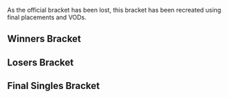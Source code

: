{{DISPLAYTITLE:Tipped Off 6: Singles Bracket}}{{SetGame|melee}}
{{Tabs static
|name1=Overview |link1=Tipped Off/6
|name2=Singles Bracket |link2=Tipped Off/6/Singles Bracket
|name3=Doubles Bracket |link3=Tipped Off/6/Doubles Bracket
|This=2
}}

As the official bracket has been lost, this bracket has been recreated using final placements and VODs.

==Winners Bracket==
{{32DEWBracketA
|tourneylink=Tipped Off/6
|tourneyname=Tipped Off 6
|r1m1p1= |r1m1p1flag= |r1m1p1score= |r1m1win=
|r1m1p2= |r1m1p2flag= |r1m1p2score=
|r1m2p1= |r1m2p1flag= |r1m2p1score= |r1m2win=
|r1m2p2= |r1m2p2flag= |r1m2p2score=
|r1m3p1= |r1m3p1flag= |r1m3p1score= |r1m3win=
|r1m3p2= |r1m3p2flag= |r1m3p2score=
|r1m4p1= |r1m4p1flag= |r1m4p1score= |r1m4win=
|r1m4p2= |r1m4p2flag= |r1m4p2score=
|r1m5p1= |r1m5p1flag= |r1m5p1score= |r1m5win=
|r1m5p2= |r1m5p2flag= |r1m5p2score=
|r1m6p1= |r1m6p1flag= |r1m6p1score= |r1m6win=
|r1m6p2= |r1m6p2flag= |r1m6p2score=
|r1m7p1= |r1m7p1flag= |r1m7p1score= |r1m7win=
|r1m7p2= |r1m7p2flag= |r1m7p2score=
|r1m8p1=Dr. Peepee |r1m8p1flag=us |r1m8p1score=2 |r1m8win=1
|r1m8p2=Cyrain |r1m8p2flag=us |r1m8p2score=1
|r1m8p1char1=falco |r1m8p2char1=fox |r1m8p1stock1=2 |r1m8p2stock1=0 |r1m8win1=1 |r1m8stage1=Yoshi's Story
|r1m8p1char2=falco |r1m8p2char2=fox |r1m8p1stock2=0 |r1m8p2stock2=1 |r1m8win2=2 |r1m8stage2=Dream Land
|r1m8p1char3=falco |r1m8p2char3=fox |r1m8p1stock3=3 |r1m8p2stock3=0 |r1m8win3=1 |r1m8stage3=Pokémon Stadium
|r1m8date=
|r1m8details={{BracketMatchDetails|reddit=|comment=|vod=https://youtu.be/CGyjCCuT2Xg}}

|r1m9p1= |r1m9p1flag= |r1m9p1score= |r1m9win=
|r1m9p2= |r1m9p2flag= |r1m9p2score=
|r1m10p1= |r1m10p1flag= |r1m10p1score= |r1m10win=
|r1m10p2= |r1m10p2flag= |r1m10p2score=
|r1m11p1= |r1m11p1flag= |r1m11p1score= |r1m11win=
|r1m11p2= |r1m11p2flag= |r1m11p2score=
|r1m12p1= |r1m12p1flag= |r1m12p1score= |r1m12win=
|r1m12p2= |r1m12p2flag= |r1m12p2score=
|r1m13p1= |r1m13p1flag= |r1m13p1score= |r1m13win=
|r1m13p2= |r1m13p2flag= |r1m13p2score=
|r1m14p1= |r1m14p1flag= |r1m14p1score= |r1m14win=
|r1m14p2= |r1m14p2flag= |r1m14p2score=
|r1m15p1= |r1m15p1flag= |r1m15p1score= |r1m15win=
|r1m15p2= |r1m15p2flag= |r1m15p2score=
|r1m16p1= |r1m16p1flag= |r1m16p1score= |r1m16win=
|r1m16p2= |r1m16p2flag= |r1m16p2score=

|r2m1p1= |r2m1p1flag= |r2m1p1score= |r2m1win=
|r2m1p2= |r2m1p2flag= |r2m1p2score=
|r2m2p1= |r2m2p1flag= |r2m2p1score= |r2m2win=
|r2m2p2= |r2m2p2flag= |r2m2p2score=
|r2m3p1= |r2m3p1flag= |r2m3p1score= |r2m3win=
|r2m3p2= |r2m3p2flag= |r2m3p2score=
|r2m4p1= |r2m4p1flag= |r2m4p1score= |r2m4win=2
|r2m4p2=Dr. Peepee |r2m4p2flag=us |r2m4p2score=
|r2m5p1= |r2m5p1flag= |r2m5p1score= |r2m5win=
|r2m5p2= |r2m5p2flag= |r2m5p2score=
|r2m6p1= |r2m6p1flag= |r2m6p1score= |r2m6win=
|r2m6p2= |r2m6p2flag= |r2m6p2score=
|r2m7p1= |r2m7p1flag= |r2m7p1score= |r2m7win=
|r2m7p2= |r2m7p2flag= |r2m7p2score=

|r2m8p1=Druggedfox |r2m8p1flag=us |r2m8p1score=1 |r2m8win=2
|r2m8p2=Rayku |r2m8p2flag=us |r2m8p2score=2
|r2m8p1char1=fox |r2m8p2char1=sheik |r2m8p1stock1=0 |r2m8p2stock1=1 |r2m8win1=2 |r2m8stage1=Yoshi's Story
|r2m8p1char2=fox |r2m8p2char2=sheik |r2m8p1stock2=1 |r2m8p2stock2=0 |r2m8win2=1 |r2m8stage2=Yoshi's Story
|r2m8p1char3=falco |r2m8p2char3=sheik |r2m8p1stock3=0 |r2m8p2stock3=1 |r2m8win3=2 |r2m8stage3=Battlefield
|r2m8date=
|r2m8details={{BracketMatchDetails|reddit=|comment=|vod=https://youtu.be/_lx3eQqUPXM}}

|r3m1p1= |r3m1p1flag= |r3m1p1score= |r3m1win=
|r3m1p2= |r3m1p2flag= |r3m1p2score=
|r3m2p1= |r3m2p1flag= |r3m2p1score= |r3m2win=2
|r3m2p2=Dr. Peepee |r3m2p2flag=us |r3m2p2score=
|r3m3p1= |r3m3p1flag= |r3m3p1score= |r3m3win=
|r3m3p2= |r3m3p2flag= |r3m3p2score=

|r3m4p1=Wobbles |r3m4p1flag=us |r3m4p1score=1 |r3m4win=2
|r3m4p2=Rayku |r3m4p2flag=us |r3m4p2score=2
|r3m4p1char1=ic |r3m4p2char1=sheik |r3m4p1stock1= |r3m4p2stock1= |r3m4win1=2 |r3m4stage1=Unknown
|r3m4p1char2=ic |r3m4p2char2=sheik |r3m4p1stock2=1 |r3m4p2stock2=0 |r3m4win2=1 |r3m4stage2=Battlefield
|r3m4p1char3=ic |r3m4p2char3=sheik |r3m4p1stock3=0 |r3m4p2stock3=1 |r3m4win3=2 |r3m4stage3=Brinstar
|r3m4date=
|r3m4details={{BracketMatchDetails|reddit=|comment=|vod=https://youtu.be/pradpfz6Hro}}

|r4m1p1=Hungrybox |r4m1p1flag=us |r4m1p1score=3 |r4m1win=1
|r4m1p2=Dr. Peepee |r4m1p2flag=us |r4m1p2score=2
|r4m1p1char1=luigi |r4m1p2char1=mario |r4m1p1stock1=0 |r4m1p2stock1=3 |r4m1win1=2 |r4m1stage1=Princess Peach's Castle
|r4m1p1char2=jigglypuff |r4m1p2char2=falco |r4m1p1stock2=0 |r4m1p2stock2=1 |r4m1win2=2 |r4m1stage2=Battlefield
|r4m1p1char3=jigglypuff |r4m1p2char3=falco |r4m1p1stock3=1 |r4m1p2stock3=0 |r4m1win3=1 |r4m1stage3=Dream Land
|r4m1p1char4=jigglypuff |r4m1p2char4=falco |r4m1p1stock4=2 |r4m1p2stock4=0 |r4m1win4=1 |r4m1stage4=Pokémon Stadium
|r4m1p1char5=jigglypuff |r4m1p2char5=falco |r4m1p1stock5=2 |r4m1p2stock5=0 |r4m1win5=1 |r4m1stage5=Pokémon Stadium
|r4m1date=
|r4m1details={{BracketMatchDetails|reddit=|comment=|vod=https://youtu.be/dPY2w5klcBs|vod2=https://youtu.be/vn9iTE_uu7M}}

|r4m2p1=Tope |r4m2p1flag=us |r4m2p1score=2 |r4m2win=1
|r4m2p2=Rayku |r4m2p2flag=us |r4m2p2score=1
|r4m2p1char1=sheik |r4m2p2char1=sheik |r4m2p1stock1=0 |r4m2p2stock1=1 |r4m2win1=2 |r4m2stage1=Dream Land
|r4m2p1char2=sheik |r4m2p2char2=sheik |r4m2p1stock2=1 |r4m2p2stock2=0 |r4m2win2=1 |r4m2stage2=Dream Land
|r4m2p1char3=sheik |r4m2p2char3=sheik |r4m2p1stock3= |r4m2p2stock3=0 |r4m2win3=1 |r4m2stage3=Pokémon Stadium
|r4m2date=
|r4m2details={{BracketMatchDetails|reddit=|comment=|vod=https://youtu.be/5fulHMRUItY|vod2=https://youtu.be/_85TRl3Xlgk}}
}}
==Losers Bracket==
{{32DELBracketSmwA
|tourneylink=Tipped Off/6
|tourneyname=Tipped Off 6
|l1placement=25-32
|l2placement=17-24
|l3placement=13-16
|l4placement=9-12
|l5placement=7-8
|l6placement=5-6

|l1m1p1= |l1m1p1flag= |l1m1p1score= |l1m1win=
|l1m1p2= |l1m1p2flag= |l1m1p2score=
|l1m2p1= |l1m2p1flag= |l1m2p1score= |l1m2win=
|l1m2p2= |l1m2p2flag= |l1m2p2score=
|l1m3p1= |l1m3p1flag= |l1m3p1score= |l1m3win=
|l1m3p2= |l1m3p2flag= |l1m3p2score=
|l1m4p1= |l1m4p1flag= |l1m4p1score= |l1m4win=
|l1m4p2= |l1m4p2flag= |l1m4p2score=
|l1m5p1= |l1m5p1flag= |l1m5p1score= |l1m5win=
|l1m5p2= |l1m5p2flag= |l1m5p2score=
|l1m6p1= |l1m6p1flag= |l1m6p1score= |l1m6win=
|l1m6p2= |l1m6p2flag= |l1m6p2score=
|l1m7p1= |l1m7p1flag= |l1m7p1score= |l1m7win=
|l1m7p2= |l1m7p2flag= |l1m7p2score=
|l1m8p1= |l1m8p1flag= |l1m8p1score= |l1m8win=
|l1m8p2= |l1m8p2flag= |l1m8p2score=

|l2m1p1= |l2m1p1flag= |l2m1p1score= |l2m1win=
|l2m1p2= |l2m1p2flag= |l2m1p2score=
|l2m2p1= |l2m2p1flag= |l2m2p1score= |l2m2win=
|l2m2p2= |l2m2p2flag= |l2m2p2score=
|l2m3p1= |l2m3p1flag= |l2m3p1score= |l2m3win=
|l2m3p2= |l2m3p2flag= |l2m3p2score=
|l2m4p1= |l2m4p1flag= |l2m4p1score= |l2m4win=
|l2m4p2= |l2m4p2flag= |l2m4p2score=
|l2m5p1= |l2m5p1flag= |l2m5p1score= |l2m5win=
|l2m5p2= |l2m5p2flag= |l2m5p2score=
|l2m6p1= |l2m6p1flag= |l2m6p1score= |l2m6win=
|l2m6p2= |l2m6p2flag= |l2m6p2score=
|l2m7p1= |l2m7p1flag= |l2m7p1score= |l2m7win=
|l2m7p2= |l2m7p2flag= |l2m7p2score=
|l2m8p1= |l2m8p1flag= |l2m8p1score= |l2m8win=
|l2m8p2= |l2m8p2flag= |l2m8p2score=

|l3m1p1= |l3m1p1flag= |l3m1p1score= |l3m1win=
|l3m1p2= |l3m1p2flag= |l3m1p2score=
|l3m2p1= |l3m2p1flag= |l3m2p1score= |l3m2win=
|l3m2p2= |l3m2p2flag= |l3m2p2score=

|l3m3p1=Colbol |l3m3p1flag=us |l3m3p1score=2 |l3m3win=1
|l3m3p2=DoH |l3m3p2flag=us |l3m3p2score=1
|l3m3p1char1=fox |l3m3p2char1=peach |l3m3p1stock1=0 |l3m3p2stock1=1 |l3m3win1=2 |l3m3stage1=Final Destination
|l3m3p1char2=fox |l3m3p2char2=peach |l3m3p1stock2=2 |l3m3p2stock2=0 |l3m3win2=1 |l3m3stage2=Yoshi's Story
|l3m3p1char3=fox |l3m3p2char3=peach |l3m3p1stock3=1 |l3m3p2stock3=0 |l3m3win3=1 |l3m3stage3=Brinstar
|l3m3date=
|l3m3details={{BracketMatchDetails|reddit=|comment=|vod=https://youtu.be/J_YPInChF7I}}

|l3m4p1= |l3m4p1flag= |l3m4p1score= |l3m4win=
|l3m4p2= |l3m4p2flag= |l3m4p2score=

|l4m1p1= |l4m1p1flag= |l4m1p1score= |l4m1win=
|l4m1p2= |l4m1p2flag= |l4m1p2score=
|l4m2p1= |l4m2p1flag= |l4m2p1score= |l4m2win=
|l4m2p2= |l4m2p2flag= |l4m2p2score=

|l4m3p1=Harriettheguy |l4m3p1flag=us |l4m3p1score=1 |l4m3win=2
|l4m3p2=Colbol |l4m3p2flag=us |l4m3p2score=3
|l4m3p1char1=fox |l4m3p2char1=fox |l4m3p1stock1=0 |l4m3p2stock1=2 |l4m3win1=2 |l4m3stage1=Dream Land
|l4m3p1char2=fox |l4m3p2char2=fox |l4m3p1stock2=2 |l4m3p2stock2=0 |l4m3win2=1 |l4m3stage2=Yoshi's Story
|l4m3p1char3=fox |l4m3p2char3=fox |l4m3p1stock3=0 |l4m3p2stock3=2 |l4m3win3=2 |l4m3stage3=Yoshi's Story
|l4m3p1char4=fox |l4m3p2char4=fox |l4m3p1stock4=0 |l4m3p2stock4=2 |l4m3win4=2 |l4m3stage4=Final Destination
|l4m3date=
|l4m3details={{BracketMatchDetails|reddit=|comment=|vod=https://youtu.be/tlM9vGq7uqE}}

|l4m4p1= |l4m4p1flag= |l4m4p1score= |l4m4win=
|l4m4p2= |l4m4p2flag= |l4m4p2score=

|l5m1p1=XIF |l5m1p1flag=us |l5m1p1score={{win}} |l5m1win=1
|l5m1p2=RockCrock |l5m1p2flag=us |l5m1p2score=

|l5m2p1=Colbol |l5m2p1flag=us |l5m2p1score=2 |l5m2win=1
|l5m2p2=PikaChad |l5m2p2flag=us |l5m2p2score=0
|l5m2p1char1=fox |l5m2p2char1=link |l5m2p1stock1=2 |l5m2p2stock1=0 |l5m2win1=1 |l5m2stage1=Dream Land
|l5m2p1char2=fox |l5m2p2char2=link |l5m2p1stock2=2 |l5m2p2stock2=0 |l5m2win2=1 |l5m2stage2=Final Destination
|l5m2date=
|l5m2details={{BracketMatchDetails|reddit=|comment=|vodgame1=https://youtu.be/7VJBGz763xQ|vodgame2=https://youtu.be/2qE7yWpFqpU}}

|l6m1p1=Dr. Peepee |l6m1p1flag=us |l6m1p1score=2 |l6m1win=1
|l6m1p2=XIF |l6m1p2flag=us |l6m1p2score=0
|l6m1p1char1=falco |l6m1p2char1=peach |l6m1p1stock1=1 |l6m1p2stock1=0 |l6m1win1=1 |l6m1stage1=Final Destination
|l6m1p1char2=falco |l6m1p2char2=peach |l6m1p1stock2=3 |l6m1p2stock2=0 |l6m1win2=1 |l6m1stage2=Final Destination
|l6m1date=
|l6m1details={{BracketMatchDetails|reddit=|comment=|vod=https://youtu.be/wIZh0KGPq80}}

|l6m2p1=Rayku |l6m2p1flag=us |l6m2p1score=0 |l6m2win=2
|l6m2p2=Colbol |l6m2p2flag=us |l6m2p2score=2
|l6m2p1char1=sheik |l6m2p2char1=fox |l6m2p1stock1=0 |l6m2p2stock1=3 |l6m2win1=2 |l6m2stage1=Yoshi's Story
|l6m2p1char2=sheik |l6m2p2char2=fox |l6m2p1stock2=0 |l6m2p2stock2=1 |l6m2win2=2 |l6m2stage2=Brinstar
|l6m2date=
|l6m2details={{BracketMatchDetails|reddit=|comment=|vod=https://youtu.be/jAIwBj7FC1o}}
}}
<onlyinclude>
==Final Singles Bracket==
{{DEFinalSmwBracket
|tourneylink=Tipped Off/6
|tourneyname=Tipped Off 6
|l1placement=4
|r2placement=3
|r3loserplacement=2
|r3winnerplacement=1
|export_score=true
|column-width=200

<!-- FROM WINNERS -->
|r1m1p1=Hungrybox |r1m1p1flag=us |r1m1p1score=3
|r1m1p2=Tope |r1m1p2flag=us |r1m1p2score=0
|r1m1win=1
|r1m1p1char1=jigglypuff |r1m1p2char1=sheik |r1m1p1stock1= |r1m1p2stock1= |r1m1win1=1 |r1m1stage1=Unknown
|r1m1p1char2=jigglypuff |r1m1p2char2=sheik |r1m1p1stock2=2 |r1m1p2stock2=0 |r1m1win2=1 |r1m1stage2=Battlefield
|r1m1p1char3=jigglypuff |r1m1p2char3=sheik |r1m1p1stock3=1 |r1m1p2stock3=0 |r1m1win3=1 |r1m1stage3=Battlefield
|r1m1date=
|r1m1details={{BracketMatchDetails|reddit=|comment=|vodgame2=https://youtu.be/yrGAUnnAOmI|vodgame3=https://youtu.be/7nSEVoKr2gQ}}

<!-- FROM LOSERS -->
|l1m1p1=Dr. Peepee |l1m1p1flag=us |l1m1p1score=2
|l1m1p2=Colbol |l1m1p2flag=us |l1m1p2score=1
|l1m1win=1
|l1m1p1char1=falco |l1m1p2char1=fox |l1m1p1stock1=1 |l1m1p2stock1=0 |l1m1win1=1 |l1m1stage1=Yoshi's Story
|l1m1p1char2=falco |l1m1p2char2=fox |l1m1p1stock2=0 |l1m1p2stock2=3 |l1m1win2=2 |l1m1stage2=Dream Land
|l1m1p1char3=falco |l1m1p2char3=fox |l1m1p1stock3=3 |l1m1p2stock3=0 |l1m1win3=1 |l1m1stage3=Pokémon Stadium
|l1m1date=
|l1m1details={{BracketMatchDetails|reddit=|comment=|vod=https://youtu.be/cO6miH3qAPs|vod2=https://youtu.be/GVJehpHfcqU}}

<!-- LOSERS FINALS -->
|r2m1p1=Tope |r2m1p1flag=us |r2m1p1score=0
|r2m1p2=Dr. Peepee |r2m1p2flag=us |r2m1p2score=3
|r2m1win=2
|r2m1p1char1=sheik |r2m1p2char1=falco |r2m1p1stock1=0 |r2m1p2stock1=3 |r2m1win1=2 |r2m1stage1=Dream Land
|r2m1p1char2=sheik |r2m1p2char2=falco |r2m1p1stock2=0 |r2m1p2stock2=1 |r2m1win2=2 |r2m1stage2=Battlefield
|r2m1p1char3=sheik |r2m1p2char3=falco |r2m1p1stock3=0 |r2m1p2stock3=1 |r2m1win3=2 |r2m1stage3=Battlefield
|r2m1date=
|r2m1details={{BracketMatchDetails|reddit=|comment=|vod=https://youtu.be/udX0xrUShoc|vod2=https://youtu.be/fjRGmYgCRhk}}

<!-- GRAND FINALS -->
|r3m1p1=Hungrybox |r3m1p1flag=us |r3m1p1score=3
|r3m1p2=Dr. Peepee |r3m1p2flag=us |r3m1p2score=2
|r3m1win=1
|r3m1p1char1=jigglypuff |r3m1p2char1=falco |r3m1p1stock1=3 |r3m1p2stock1=0 |r3m1win1=1 |r3m1stage1=Battlefield
|r3m1p1char2=jigglypuff |r3m1p2char2=falco |r3m1p1stock2=0 |r3m1p2stock2=1 |r3m1win2=2 |r3m1stage2=Pokémon Stadium
|r3m1p1char3=jigglypuff |r3m1p2char3=falco |r3m1p1stock3=1 |r3m1p2stock3=0 |r3m1win3=1 |r3m1stage3=Dream Land
|r3m1p1char4=jigglypuff |r3m1p2char4=falco |r3m1p1stock4=0 |r3m1p2stock4=2 |r3m1win4=2 |r3m1stage4=Rainbow Cruise
|r3m1p1char5=jigglypuff |r3m1p2char5=falco |r3m1p1stock5=2 |r3m1p2stock5=0 |r3m1win5=1 |r3m1stage5=Fountain of Dreams
|r3m1date=
|r3m1details={{BracketMatchDetails|reddit=|comment=|vod=https://youtu.be/4GD-KZlFwwA|vod2=https://youtu.be/gim1V3Qvofw}}
}}
</onlyinclude>
